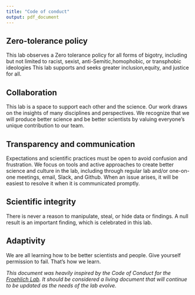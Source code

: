 ```yaml
---
title: "Code of conduct"
output: pdf_document
---
```


## Zero-tolerance policy

This lab observes a Zero tolerance policy for all forms of bigotry, including but not limited to racist, sexist, anti-Semitic,homophobic, or transphobic ideologies This lab supports and seeks greater inclusion,equity, and justice for all.

## Collaboration

This lab is a space to support each other and the science. Our work draws on the insights of many disciplines and perspectives. We recognize that we will produce better science and be better scientists by valuing everyone's unique contribution to our team. 

## Transparency and communication

Expectations and scientific practices must be open to avoid confusion and frustration. We focus on tools and active approaches to create better science and culture in the lab, including through regular lab and/or one-on-one meetings, email, Slack, and Github. When an issue arises, it will be easiest to resolve it when it is communicated promptly. 

## Scientific integrity 

There is never a reason to manipulate, steal, or hide data or findings. A null result is an important finding, which is celebrated in this lab. 

## Adaptivity

We are all learning how to be better scientists and people. Give yourself permission to fail. That’s how we learn.

*This document was heavily inspired by the Code of Conduct for the [Froehlich Lab](https://github.com/Froehlich-Lab/anti-racism/blob/master/Code%20of%20Conduct/CodeofConduct.pdf). It should be considered a living document that will continue to be updated as the needs of the lab evolve.*